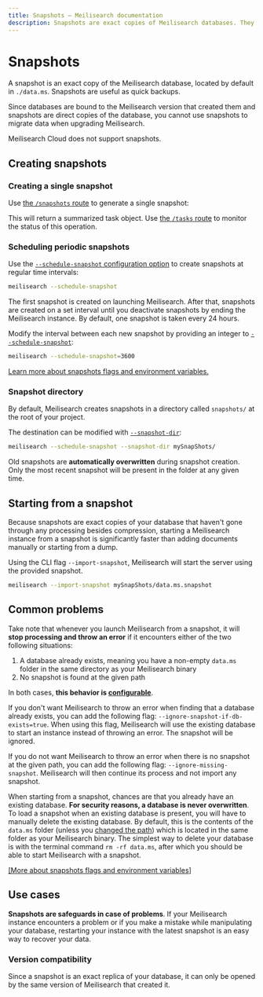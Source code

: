 ```yaml
---
title: Snapshots — Meilisearch documentation
description: Snapshots are exact copies of Meilisearch databases. They are often useful for periodical backups.
---
```


# Snapshots

A snapshot is an exact copy of the Meilisearch database, located by default in `./data.ms`. Snapshots are useful as quick backups.

Since databases are bound to the Meilisearch version that created them and snapshots are direct copies of the database, you cannot use snapshots to migrate data when upgrading Meilisearch.

<Capsule intent="warning" title="Meilisearch Cloud and snapshots">
Meilisearch Cloud does not support snapshots.
</Capsule>

## Creating snapshots

### Creating a single snapshot

Use [the `/snapshots` route](/reference/api/snapshots) to generate a single snapshot:

<CodeSamples id="create_snapshot_1" />

This will return a summarized task object. Use [the `/tasks` route](/reference/api/tasks) to monitor the status of this operation.

### Scheduling periodic snapshots

Use the [`--schedule-snapshot` configuration option](/learn/configuration/instance_options#schedule-snapshot-creation) to create snapshots at regular time intervals:

```bash
meilisearch --schedule-snapshot
```

The first snapshot is created on launching Meilisearch. After that, snapshots are created on a set interval until you deactivate snapshots by ending the Meilisearch instance. By default, one snapshot is taken every 24 hours.

Modify the interval between each new snapshot by providing an integer to [`--schedule-snapshot`](/learn/configuration/instance_options#schedule-snapshot-creation):

```bash
meilisearch --schedule-snapshot=3600
```

[Learn more about snapshots flags and environment variables.](/learn/configuration/instance_options#schedule-snapshot-creation)

### Snapshot directory

By default, Meilisearch creates snapshots in a directory called `snapshots/` at the root of your project.

The destination can be modified with [`--snapshot-dir`](/learn/configuration/instance_options#snapshot-destination):

```bash
meilisearch --schedule-snapshot --snapshot-dir mySnapShots/
```

Old snapshots are **automatically overwritten** during snapshot creation. Only the most recent snapshot will be present in the folder at any given time.

## Starting from a snapshot

Because snapshots are exact copies of your database that haven't gone through any processing besides compression, starting a Meilisearch instance from a snapshot is significantly faster than adding documents manually or starting from a dump.

Using the CLI flag `--import-snapshot`, Meilisearch will start the server using the provided snapshot.

```bash
meilisearch --import-snapshot mySnapShots/data.ms.snapshot
```

## Common problems

Take note that whenever you launch Meilisearch from a snapshot, it will **stop processing and throw an error** if it encounters either of the two following situations:

1. A database already exists, meaning you have a non-empty `data.ms` folder in the same directory as your Meilisearch binary
2. No snapshot is found at the given path

In both cases, **this behavior is [configurable](/learn/configuration/instance_options#ignore-missing-snapshot)**.

If you don't want Meilisearch to throw an error when finding that a database already exists, you can add the following flag: `--ignore-snapshot-if-db-exists=true`. When using this flag, Meilisearch will use the existing database to start an instance instead of throwing an error. The snapshot will be ignored.

If you do not want Meilisearch to throw an error when there is no snapshot at the given path, you can add the following flag: `--ignore-missing-snapshot`. Meilisearch will then continue its process and not import any snapshot.

When starting from a snapshot, chances are that you already have an existing database. **For security reasons, a database is never overwritten**. To load a snapshot when an existing database is present, you will have to manually delete the existing database. By default, this is the contents of the `data.ms` folder (unless you [changed the path](/learn/configuration/instance_options#database-path)) which is located in the same folder as your Meilisearch binary.
The simplest way to delete your database is with the terminal command `rm -rf data.ms`, after which you should be able to start Meilisearch with a snapshot.

[[More about snapshots flags and environment variables]](/learn/configuration/instance_options#schedule-snapshot-creation)

## Use cases

**Snapshots are safeguards in case of problems**. If your Meilisearch instance encounters a problem or if you make a mistake while manipulating your database, restarting your instance with the latest snapshot is an easy way to recover your data.

### Version compatibility

Since a snapshot is an exact replica of your database, it can only be opened by the same version of Meilisearch that created it.
